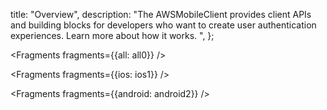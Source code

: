   title: "Overview",
  description: "The AWSMobileClient provides client APIs and building blocks for developers who want to create user authentication experiences. Learn more about how it works. ",
};


<Fragments fragments={{all: all0}} />


<Fragments fragments={{ios: ios1}} />


<Fragments fragments={{android: android2}} />